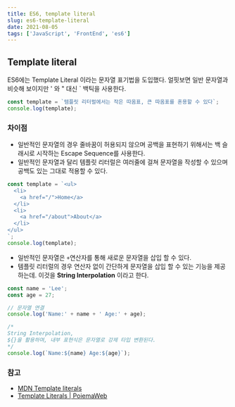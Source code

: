 ```yaml
---
title: ES6, template literal
slug: es6-template-literal
date: 2021-08-05
tags: ['JavaScript', 'FrontEnd', 'es6']
---
```


## Template literal

ES6에는 Template Literal 이라는 문자열 표기법을 도입했다. 얼핏보면 일반 문자열과 비슷해 보이지만 ' 와 " 대신 ` 백틱을 사용한다.

```javaScript
const template = `템플릿 리터럴에서는 작은 따옴표, 큰 따옴표를 혼용할 수 있다`;
console.log(template);
```

### 차이점

- 일반적인 문자열의 경우 줄바꿈이 허용되지 않으며 공백을 표현하기 위해서는 백 슬래시로 시작하는 Escape Sequence를 사용한다.
- 일반적인 문자열과 달리 템플릿 리터럴은 여러줄에 걸쳐 문자열을 작성할 수 있으며 공백도 있는 그대로 적용할 수 있다.

```javascript
const template = `<ul>
  <li>
    <a href="/">Home</a>
  </li>
  <li>
    <a href="/about">About</a>
  </li>
</ul>
`;
console.log(template);
```

- 일반적인 문자열은 `+`연산자를 통해 새로운 문자열을 삽입 할 수 있다.
- 템플릿 리터럴의 경우 연산자 없이 간단하게 문자열을 삽입 할 수 있는 기능을 제공하는데. 이것을 **String Interpolation** 이라고 한다.

```javascript
const name = 'Lee';
const age = 27;

// 문자열 연결
console.log('Name:' + name + ' Age:' + age);

/*
String Interpolation, 
${}을 활용하며, 내부 표현식은 문자열로 강제 타입 변환된다.
*/
console.log(`Name:${name} Age:${age}`);
```

### 참고

- [MDN Template literals](https://developer.mozilla.org/ko/docs/Web/JavaScript/Reference/Template_literals)
- [Template Literals | PoiemaWeb](https://poiemaweb.com/es6-template-literals)
